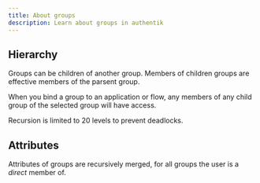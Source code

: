 ```yaml
---
title: About groups
description: Learn about groups in authentik
---
```


## Hierarchy

Groups can be children of another group. Members of children groups are effective members of the parsent group.

When you bind a group to an application or flow, any members of any child group of the selected group will have access.

Recursion is limited to 20 levels to prevent deadlocks.

## Attributes

Attributes of groups are recursively merged, for all groups the user is a _direct_ member of.
